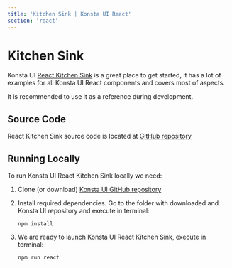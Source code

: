 ```yaml
---
title: 'Kitchen Sink | Konsta UI React'
section: 'react'
---
```



# Kitchen Sink

Konsta UI [React Kitchen Sink](/kitchen-sink/react/dist/index.html) is a great place to get started, it has a lot of examples for all Konsta UI React components and covers most of aspects.

It is recommended to use it as a reference during development.

<Device
  className="hidden md:block"
  url="/kitchen-sink/react/dist/index.html"
  float
/>

## Source Code

React Kitchen Sink source code is located at [GitHub repository](https://github.com/konstaui/konsta/tree/master/kitchen-sink/react)

## Running Locally

To run Konsta UI React Kitchen Sink locally we need:

1. Clone (or download) [Konsta UI GitHub repository](https://github.com/konstaui/konsta)
2. Install required dependencies. Go to the folder with downloaded and Konsta UI repository and execute in terminal:

   ```
   npm install
   ```

3. We are ready to launch Konsta UI React Kitchen Sink, execute in terminal:
   ```
   npm run react
   ```

